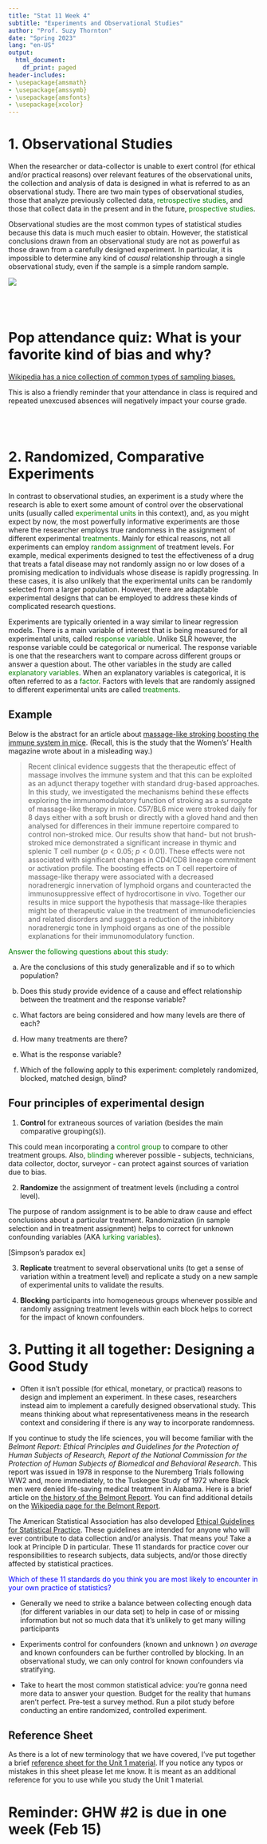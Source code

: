 ```yaml
---
title: "Stat 11 Week 4"
subtitle: "Experiments and Observational Studies" 
author: "Prof. Suzy Thornton"
date: "Spring 2023"
lang: "en-US"
output:
  html_document:
    df_print: paged
header-includes:
- \usepackage{amsmath}
- \usepackage{amssymb}
- \usepackage{amsfonts}
- \usepackage{xcolor}
---
```




# 1. Observational Studies 

When the researcher or data-collector is unable to exert control (for ethical and/or practical reasons) over relevant features of the observational units, the collection and analysis of data is designed in what is referred to as an observational study. There are two main types of observational studies, those that analyze previously collected data, <span style="color:green">retrospective studies</span>, and those that collect data in the present and in the future, <span style="color:green">prospective studies</span>. 

Observational studies are the most common types of statistical studies because this data is much much easier to obtain. However, the statistical conclusions drawn from an observational study are not as powerful as those drawn from a carefully designed experiment. In particular, it is impossible to determine any kind of *causal* relationship through a single observational study, even if the sample is a simple random sample. 

![](./images/wk4-table.png)

<br>
<br>

# Pop attendance quiz: What is your favorite kind of bias and why? 

[Wikipedia has a nice collection of common types of sampling biases.](https://en.wikipedia.org/wiki/Sampling_bias)

This is also a friendly reminder that your attendance in class is required and repeated unexcused absences will negatively impact your course grade. 

<br>
<br>

# 2. Randomized, Comparative Experiments 

In contrast to observational studies, an experiment is a study where the research is able to exert some amount of control over the observational units (usually called <span style="color:green">experimental units</span> in this context), and, as you might expect by now, the most powerfully informative experiments are those where the researcher employs true randomness in the assignment of different experimental <span style="color:green">treatments</span>. Mainly for ethical reasons, not all experiments can employ <span style="color:green">random assignment</span> of treatment levels. For example, medical experiments designed to test the effectiveness of a drug that treats a fatal disease may not randomly assign no or low doses of a promising medication to individuals whose disease is rapidly progressing. In these cases, it is also unlikely that the experimental units can be randomly selected from a larger population. However, there are adaptable experimental designs that can be employed to address these kinds of complicated research questions. 

Experiments are typically oriented in a way similar to linear regression models. There is a main variable of interest that is being measured for all experimental units, called <span style="color:green">response variable</span>. Unlike SLR however, the response variable could be categorical or numerical. The response variable is one that the researchers want to compare across different groups or answer a question about. The other variables in the study are called <span style="color:green">explanatory variables</span>. When an explanatory variables is categorical, it is often referred to as a <span style="color:green">factor</span>. Factors with levels that are randomly assigned to different experimental units are called <span style="color:green">treatments</span>. 

## Example 

Below is the abstract for an article about [massage-like stroking boosting the immune system in mice](https://doi.org/10.1038/srep10913). (Recall, this is the study that the Women's' Health magazine wrote about in a misleading way.)

  > Recent clinical evidence suggests that the therapeutic effect of massage involves the immune system and that this can be exploited as an adjunct therapy together with standard drug-based approaches. In this study, we investigated the mechanisms behind these effects exploring the immunomodulatory function of stroking as a surrogate of massage-like therapy in mice. C57/BL6 mice were stroked daily for 8 days either with a soft brush or directly with a gloved hand and then analysed for differences in their immune repertoire compared to control non-stroked mice. Our results show that hand- but not brush-stroked mice demonstrated a significant increase in thymic and splenic T cell number ($p<0.05$; $p<0.01$). These effects were not associated with significant changes in CD4/CD8 lineage commitment or activation profile. The boosting effects on T cell repertoire of massage-like therapy were associated with a decreased noradrenergic innervation of lymphoid organs and counteracted the immunosuppressive effect of hydrocortisone in vivo. Together our results in mice support the hypothesis that massage-like therapies might be of therapeutic value in the treatment of immunodeficiencies and related disorders and suggest a reduction of the inhibitory noradrenergic tone in lymphoid organs as one of the possible explanations for their immunomodulatory function.

<span style="color:green">Answer the following questions about this study:</span>

(a) Are the conclusions of this study generalizable and if so to which population? 

(b) Does this study provide evidence of a cause and effect relationship between the treatment and the response variable? 

(c) What factors are being considered and how many levels are there of each? 

(d) How many treatments are there? 

(e) What is the response variable?

(f) Which of the following apply to this experiment: completely randomized, blocked, matched design, blind? 


## Four principles of experimental design 

1. **Control** for extraneous sources of variation (besides the main comparative grouping(s)).

This could mean incorporating a <span style="color:green">control group</span> to compare to other treatment groups. Also, <span style="color:green">blinding</span> wherever possible - subjects, technicians, data collector, doctor, surveyor - can protect against sources of variation due to bias. 

2. **Randomize** the assignment of treatment levels (including a control level).

The purpose of random assignment is to be able to draw cause and effect conclusions about a particular treatment. Randomization (in sample selection and in treatment assignment) helps to correct for unknown confounding variables (AKA <span style="color:green">lurking variables</span>).

[Simpson's paradox ex]

3. **Replicate** treatment to several observational units (to get a sense of variation within a treatment level) and replicate a study on a new sample of experimental units to validate the results. 

4. **Blocking** participants into homogeneous groups whenever possible and randomly assigning treatment levels within each block helps to correct for the impact of known confounders. 



# 3. Putting it all together: Designing a Good Study 

* Often it isn't possible (for ethical, monetary, or practical) reasons to design and implement an experiment. In these cases, researchers instead aim to implement a carefully designed observational study. This means thinking about what representativeness means in the research context and considering if there is any way to incorporate randomness.

If you continue to study the life sciences, you will become familiar with the *Belmont Report: Ethical Principles and Guidelines for the Protection of Human Subjects of Research, Report of the National Commission for the Protection of Human Subjects of Biomedical and Behavioral Research*. This report was issued in $1978$ in response to the Nuremberg Trials following WW2 and, more immediately, to the Tuskegee Study of 1972 where Black men were denied life-saving medical treatment in Alabama. Here is a brief article on [the history of the Belmont Report](https://www.tc.columbia.edu/institutional-review-board/irb-blog/the-history-of-the-belmont-report/). You can find additional details on the [Wikipedia page for the Belmont Report](https://en.wikipedia.org/wiki/Belmont_Report).

The American Statistical Association has also developed [Ethical Guidelines for Statistical Practice](https://www.amstat.org/your-career/ethical-guidelines-for-statistical-practice). These guidelines are intended for anyone who will ever contribute to data collection and/or analysis. That means you! Take a look at Principle D in particular. These 11 standards for practice cover our responsibilities to research subjects, data subjects, and/or those directly affected by statistical practices. 

<span style="color:blue">Which of these 11 standards do you think you are most likely to encounter in your own practice of statistics?</span>


* Generally we need to strike a balance between collecting enough data (for different variables in our data set) to help in case of <natural disasters> or missing information but not so much data that it's unlikely to get many willing participants 

* Experiments control for confounders (known and unknown ) *on average* and known confounders can be further controlled by blocking. In an observational study, we can only control for known confounders via stratifying.  

* Take to heart the most common statistical advice: you're gonna need more data to answer your question. Budget for the reality that humans aren't perfect. Pre-test a survey method. Run a pilot study before conducting an entire randomized, controlled experiment. 



## Reference Sheet 

As there is a lot of new terminology that we have covered, I've put together a brief [reference sheet for the Unit 1 material](https://profsuzy.github.io/Stat11/Cheat-sheet-1.html). If you notice any typos or mistakes in this sheet please let me know. It is meant as an additional reference for you to use while you study the Unit 1 material.   

# Reminder: GHW #2 is due in one week (Feb 15)